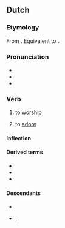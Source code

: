 ==Dutch==

===Etymology===
From {{inh|nl|dum|aenbidden}}. Equivalent to {{affix|nl|aan-|bidden}}.

===Pronunciation===
* {{IPA|nl|/aːmˈbɪdə(n)/}}
* {{audio|nl|Nl-aanbidden.ogg|audio}}
* {{hyphenation|nl|aan|bid|den}}

===Verb===
{{nl-verb}}

# {{lb|nl|transitive}} to [[worship]]
#: {{ux|nl|Het gebedshuis laat geen katten toe om er de avondster te '''aanbidden'''.|The house of worship doesn't allow any cats to '''worship''' the evening star there.}}
# {{lb|nl|transitive|figurative}} to [[adore]]

====Inflection====
{{nl-conj-st|class=5|pref=aan|bid|bad|beden|bidde|bade|baadt}}

====Derived terms====
* {{l|nl|aanbidder}}
* {{l|nl|aanbidding}}
* {{l|nl|aanbidster}}

====Descendants====
* {{desc|af|aanbid}}
* {{desc|dcr|bed aan|bor=1}}, {{l|dcr|bid an}}